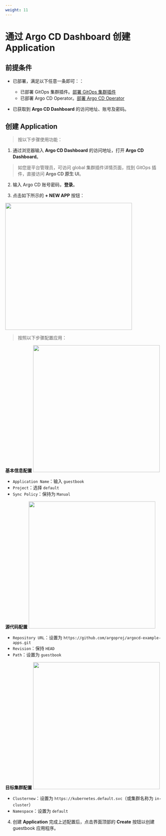 ```yaml
---
weight: 11
---
```


# 通过 Argo CD Dashboard 创建 Application

## 前提条件

- 已部署，满足以下任意一条即可：：
  - 已部署 GitOps 集群插件。[部署 GitOps 集群插件](../install_gitops/install_gitops_plugin.mdx)
  - 已部署 Argo CD Operator。[部署 Argo CD Operator](../install_gitops/install_argocd_opeator.mdx)

- 已获取到 **Argo CD Dashboard** 的访问地址、账号及密码。


## 创建 Application

> 按以下步骤使用功能：

1. 通过浏览器输入 **Argo CD Dashboard** 的访问地址，打开 **Argo CD Dashboard**。

> 如您是平台管理员，可访问 global 集群插件详情页面，找到 GitOps 插件，直接访问 **Argo CD 原生 UI**。

2. 输入 Argo CD 账号密码，**登录**。

3. 点击如下所示的 **+ NEW APP** 按钮：

<img src="../assets/new_app_button.png" width = "400" />

> 按照以下步骤配置应用：

**基本信息配置**
<img src="../assets/new_app_button_info.png" width = "400" />
   - `Application Name`：输入 `guestbook`
   - `Project`：选择 `default`
   - `Sync Policy`：保持为 `Manual`

**源代码配置**
<img src="../assets/new_app_button_source.png" width = "400" />
   - `Repository URL`：设置为 `https://github.com/argoproj/argocd-example-apps.git`
   - `Revision`：保持 `HEAD`
   - `Path`：设置为 `guestbook`

**目标集群配置**
<img src="../assets/new_app_button_repo.png" width = "400" />
   - `Clusternew`：设置为 `https://kubernetes.default.svc`（或集群名称为 `in-cluster`）
   - `Namespace`：设置为 `default`

4. 创建 **Application**
   完成上述配置后，点击界面顶部的 **Create** 按钮以创建 guestbook 应用程序。





